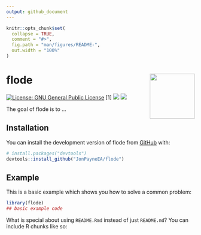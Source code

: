 ```yaml
---
output: github_document
---
```


<!-- README.md is generated from README.Rmd. Please edit that file -->

```r
knitr::opts_chunk$set(
  collapse = TRUE,
  comment = "#>",
  fig.path = "man/figures/README-",
  out.width = "100%"
)
```

# flode <img src="logo.png" align="right" alt="" width="120"/>

<!-- badges: start -->
[![License: GNU General Public License](https://img.shields.io/badge/license-GNU%20General%20Public%20License-blue.svg)](https://cran.r-project.org/web/licenses/GNU%20General%20Public%20License) [1] [![](https://img.shields.io/github/languages/code-size/JonPayneEA/riskyData.svg)](https://github.com/JonPayneEA/riskyData)
[![](https://img.shields.io/github/last-commit/JonPayneEA/riskyData.svg)](https://github.com/JonPayneEA/riskyData/commits/main)
<!-- badges: end -->

The goal of flode is to ...

## Installation

You can install the development version of flode from [GitHub](https://github.com/) with:

``` r
# install.packages("devtools")
devtools::install_github("JonPayneEA/flode")
```

## Example

This is a basic example which shows you how to solve a common problem:

```r
library(flode)
## basic example code
```

What is special about using `README.Rmd` instead of just `README.md`? You can include R chunks like so:

